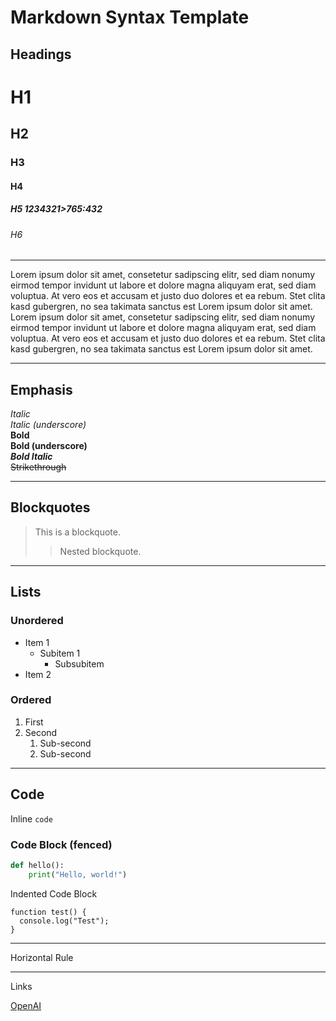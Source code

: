 # Markdown Syntax Template

## Headings

# H1
## H2
### H3
#### H4
##### H5 1234321>765:432
###### H6

---

Lorem ipsum dolor sit amet, consetetur sadipscing elitr, sed diam nonumy eirmod tempor invidunt ut labore et dolore magna aliquyam erat, sed diam voluptua. At vero eos et accusam et justo duo dolores et ea rebum. Stet clita kasd gubergren, no sea takimata sanctus est Lorem ipsum dolor sit amet. Lorem ipsum dolor sit amet, consetetur sadipscing elitr, sed diam nonumy eirmod tempor invidunt ut labore et dolore magna aliquyam erat, sed diam voluptua. At vero eos et accusam et justo duo dolores et ea rebum. Stet clita kasd gubergren, no sea takimata sanctus est Lorem ipsum dolor sit amet.

---

## Emphasis

*Italic*  
_Italic (underscore)_  
**Bold**  
__Bold (underscore)__  
***Bold Italic***  
~~Strikethrough~~

---

## Blockquotes

> This is a blockquote.
>> Nested blockquote.

---

## Lists

### Unordered

- Item 1
  - Subitem 1
    - Subsubitem
- Item 2

### Ordered

1. First
2. Second
   1. Sub-second
   2. Sub-second

---

## Code

Inline `code`

### Code Block (fenced)

```python
def hello():
    print("Hello, world!")
```
Indented Code Block

```
function test() {
  console.log("Test");
}
```



---

Horizontal Rule

___ 

Links

[OpenAI](https://www.openai.com)

